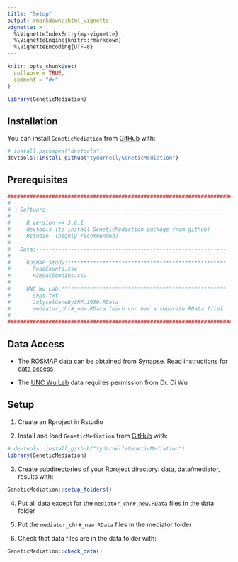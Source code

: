 ```yaml
---
title: "Setup"
output: rmarkdown::html_vignette
vignette: >
  %\VignetteIndexEntry{my-vignette}
  %\VignetteEngine{knitr::rmarkdown}
  %\VignetteEncoding{UTF-8}
---
```


```r
knitr::opts_chunk$set(
  collapse = TRUE,
  comment = "#>"
)
```

```r
library(GeneticMediation)
```


## Installation

You can install `GeneticMediation` from [GitHub](https://github.com/)
with:

``` r
# install.packages("devtools")
devtools::install_github("tydarnell/GeneticMediation")
```
## Prerequisites

``` r
####################################################################################
#   
#   Software:--------------------------------------------------------
#
#     R version >= 3.6.1
#     devtools (to install GeneticMediation package from github)
#     Rstudio  (highly recommended)
#
#   Data:------------------------------------------------------------
#
#     ROSMAP Study:**************************************************
#       ReadCounts.csv   
#       H3K9acDomains.csv 
#
#     UNC Wu Lab:****************************************************
#       snps.txt
#       JulyselGeneBySNP.1030.RData
#       mediator_chr#_new.RData (each chr has a separate RData file)
#
####################################################################################
```
## Data Access

* The [ROSMAP](https://www.synapse.org/#!Synapse:syn3219045) data can be obtained from [Synapse](https://www.synapse.org/#!Synapse:syn3219045). Read instructions for [data access](https://adknowledgeportal.synapse.org/DataAccess/Instructions)

* The [UNC Wu Lab](http://diwulab.web.unc.edu/) data requires permission from Dr. Di Wu

## Setup

1)  Create an Rproject in Rstudio


2)  Install and load `GeneticMediation` from
    [GitHub](https://github.com/) with:

<!-- end list -->

``` r
# devtools::install_github("tydarnell/GeneticMediation")
library(GeneticMediation)
```


3)  Create subdirectories of your Rproject directory: data, data/mediator, results with:

<!-- end list -->

``` r
GeneticMediation::setup_folders()
```


4)  Put all data except for the `mediator_chr#_new.RData` files in the
    data folder


5)  Put the `mediator_chr#_new.RData` files in the mediator folder


6)  Check that data files are in the data folder with:

<!-- end list -->

``` r
GeneticMediation::check_data()
```
